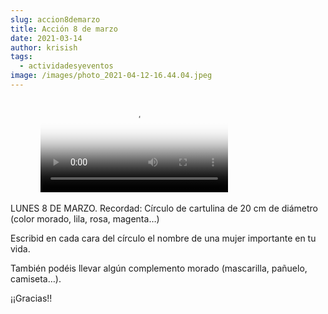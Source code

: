 ```yaml
---
slug: accion8demarzo
title: Acción 8 de marzo
date: 2021-03-14
author: krisish
tags:
  - actividadesyeventos
image: /images/photo_2021-04-12-16.44.04.jpeg
---
```

<figure class="video_container">
  <video controls="true" allowfullscreen="true" poster="path/to/poster_image.​png">
    <source src="public/images/vid-20210304-wa0000.mp4" type="video/mp4">
  </video>
</figure>

[](https://ampa.primermarques.com/wp-content/uploads/2021/03/VID-20210304-WA0000.mp4)LUNES 8 DE MARZO. Recordad: Círculo de cartulina de 20 cm de diámetro (color morado, lila, rosa, magenta…)

Escribid en cada cara del círculo el nombre de una mujer importante en tu vida.

También podéis llevar algún complemento morado (mascarilla, pañuelo, camiseta…). 

¡¡Gracias!!